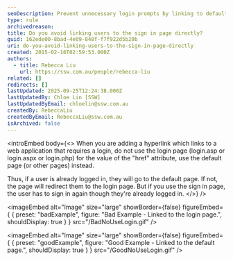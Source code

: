 ```yaml
---
seoDescription: Prevent unnecessary login prompts by linking to default pages instead of the sign-in page, allowing users to seamlessly access protected content if already logged in.
type: rule
archivedreason:
title: Do you avoid linking users to the sign in page directly?
guid: 162ede00-8bad-4e09-848f-f7f922d5b20b
uri: do-you-avoid-linking-users-to-the-sign-in-page-directly
created: 2015-02-16T02:59:53.000Z
authors:
  - title: Rebecca Liu
    url: https://ssw.com.au/people/rebecca-liu
related: []
redirects: []
lastUpdated: 2025-09-25T12:24:38.000Z
lastUpdatedBy: Chloe Lin [SSW]
lastUpdatedByEmail: chloelin@ssw.com.au
createdBy: RebeccaLiu
createdByEmail: RebeccaLiu@ssw.com.au
isArchived: false
---
```


<introEmbed
  body={<>
When you are adding a hyperlink which links to a web application that requires a login, do not use the login page (login.asp or login.aspx or login.php) for the value of the "href" attribute, use the default page (or other pages) instead.

Thus, if a user is already logged in, they will go to the default page.
If not, the page will redirect them to the login page.
But if you use the sign in page, the user has to sign in again though they're already logged in.
  </>}
/>

<imageEmbed
  alt="Image"
  size="large"
  showBorder={false}
  figureEmbed={ {
    preset: "badExample",
    figure: "Bad Example - Linked to the login page.",
    shouldDisplay: true
  } }
  src="/BadNoUseLogin.gif"
/>


<imageEmbed
  alt="Image"
  size="large"
  showBorder={false}
  figureEmbed={ {
    preset: "goodExample",
    figure: "Good Example - Linked to the default page.",
    shouldDisplay: true
  } }
  src="/GoodNoUseLogin.gif"
/>
